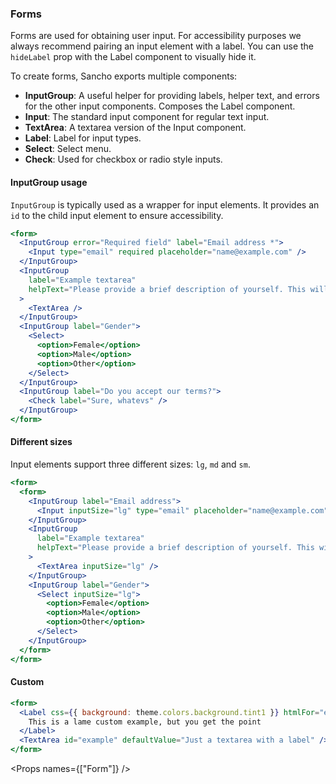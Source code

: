 
<Nav title="Forms" />
<SEO title="Button" />

<Container>
<Article sidebar={[
  { id: 'Forms', name: 'Forms' },
  { id: 'InputGroup usage', name: 'InputGroup usage' },
  { id: 'Different sizes', name: 'Different sizes' },
  { id: 'Custom', name: 'Custom example' },
  { id: 'Props', name: 'Props'}
]}>

# Forms

Forms are used for obtaining user input. For accessibility purposes we always recommend pairing an input element with a label. You can use the `hideLabel` prop with the Label component to visually hide it.

To create forms, Sancho exports multiple components:

- **InputGroup**: A useful helper for providing labels, helper text, and errors for the other input components. Composes the Label component.
- **Input**: The standard input component for regular text input.
- **TextArea**: A textarea version of the Input component.
- **Label**: Label for input types.
- **Select**: Select menu.
- **Check**: Used for checkbox or radio style inputs.

#### InputGroup usage

`InputGroup` is typically used as a wrapper for input elements. It provides an `id` to the child input element to ensure accessibility.

```jsx
<form>
  <InputGroup error="Required field" label="Email address *">
    <Input type="email" required placeholder="name@example.com" />
  </InputGroup>
  <InputGroup
    label="Example textarea"
    helpText="Please provide a brief description of yourself. This will go on your profile."
  >
    <TextArea />
  </InputGroup>
  <InputGroup label="Gender">
    <Select>
      <option>Female</option>
      <option>Male</option>
      <option>Other</option>
    </Select>
  </InputGroup>
  <InputGroup label="Do you accept our terms?">
    <Check label="Sure, whatevs" />
  </InputGroup>
</form>
```

#### Different sizes

Input elements support three different sizes: `lg`, `md` and `sm`.

```jsx
<form>
  <form>
    <InputGroup label="Email address">
      <Input inputSize="lg" type="email" placeholder="name@example.com" />
    </InputGroup>
    <InputGroup
      label="Example textarea"
      helpText="Please provide a brief description of yourself. This will go on your profile."
    >
      <TextArea inputSize="lg" />
    </InputGroup>
    <InputGroup label="Gender">
      <Select inputSize="lg">
        <option>Female</option>
        <option>Male</option>
        <option>Other</option>
      </Select>
    </InputGroup>
  </form>
</form>
```

#### Custom

```jsx
<form>
  <Label css={{ background: theme.colors.background.tint1 }} htmlFor="example">
    This is a lame custom example, but you get the point
  </Label>
  <TextArea id="example" defaultValue="Just a textarea with a label" />
</form>
```

<Props names={["Form"]} />

</Article>
</Container>
